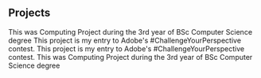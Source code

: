 ## Projects

<ProjectCard title="Aviation Suite" bg="linear-gradient(to right, #D4145A 0%, #FBB03B 100%)">
This was Computing Project during the 3rd year of BSc Computer Science degree
</ProjectCard>

<ProjectCard title="Freiheit" link="https://www.behance.net/gallery/58937147/Freiheit" bg="linear-gradient(to right, #D4145A 0%, #FBB03B 100%)">
This project is my entry to Adobe's #ChallengeYourPerspective contest.
</ProjectCard>

<ProjectCard title="Freiheit" link="https://www.behance.net/gallery/58937147/Freiheit" bg="linear-gradient(to right, #D4145A 0%, #FBB03B 100%)">
This project is my entry to Adobe's #ChallengeYourPerspective contest.
</ProjectCard>


<ProjectCard title="Aviation Suite" bg="linear-gradient(to right, #D4145A 0%, #FBB03B 100%)">
This was Computing Project during the 3rd year of BSc Computer Science degree
</ProjectCard>

